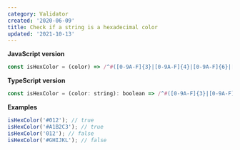 ```yaml
---
category: Validator
created: '2020-06-09'
title: Check if a string is a hexadecimal color
updated: '2021-10-13'
---
```


**JavaScript version**

```js
const isHexColor = (color) => /^#([0-9A-F]{3}|[0-9A-F]{4}|[0-9A-F]{6}|[0-9A-F]{8})$/i.test(color);
```

**TypeScript version**

```js
const isHexColor = (color: string): boolean => /^#([0-9A-F]{3}|[0-9A-F]{4}|[0-9A-F]{6}|[0-9A-F]{8})$/i.test(color);
```

**Examples**

```js
isHexColor('#012'); // true
isHexColor('#A1B2C3'); // true
isHexColor('012'); // false
isHexColor('#GHIJKL'); // false
```
